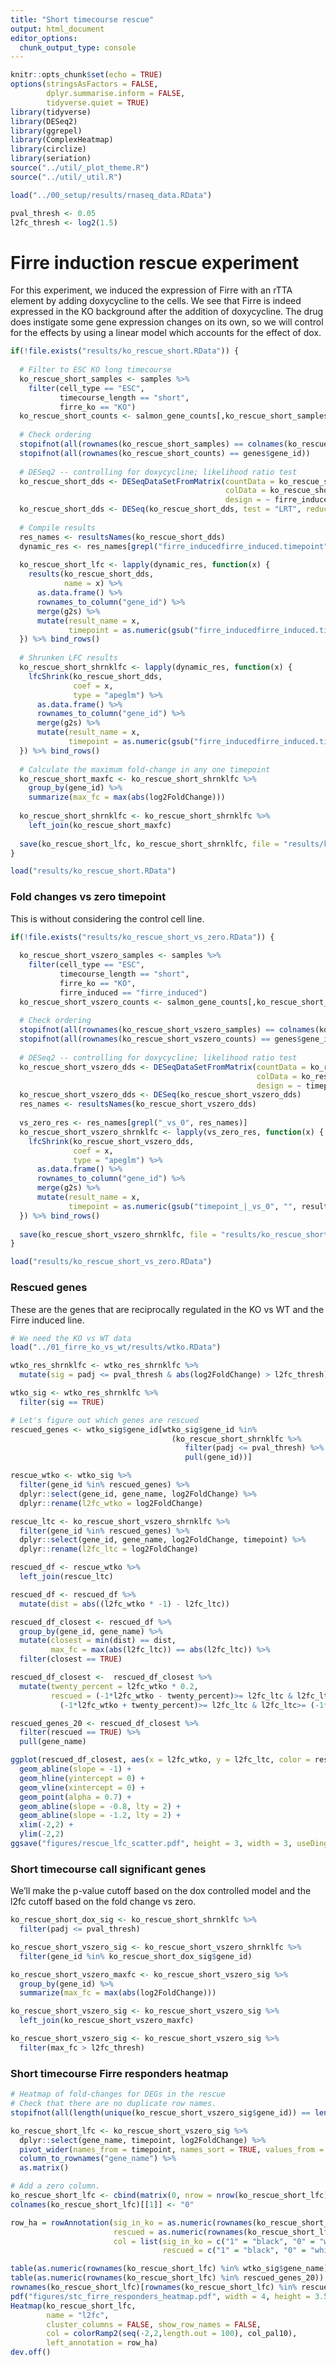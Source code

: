 ```yaml
---
title: "Short timecourse rescue"
output: html_document
editor_options: 
  chunk_output_type: console
---
```


```r
knitr::opts_chunk$set(echo = TRUE)
options(stringsAsFactors = FALSE,
        dplyr.summarise.inform = FALSE,
        tidyverse.quiet = TRUE)
library(tidyverse)
library(DESeq2)
library(ggrepel)
library(ComplexHeatmap)
library(circlize)
library(seriation)
source("../util/_plot_theme.R")
source("../util/_util.R")
```

```r
load("../00_setup/results/rnaseq_data.RData")
```

```r
pval_thresh <- 0.05
l2fc_thresh <- log2(1.5)
```

# Firre induction rescue experiment

For this experiment, we induced the expression of Firre with an rTTA element by adding doxycycline to the cells. We see that Firre is indeed expressed in the KO background after the addition of doxycycline. The drug does instigate some gene expression changes on its own, so we will control for the effects by using a linear model which accounts for the effect of dox.

```r
if(!file.exists("results/ko_rescue_short.RData")) {
  
  # Filter to ESC KO long timecourse
  ko_rescue_short_samples <- samples %>%
    filter(cell_type == "ESC",
           timecourse_length == "short",
           firre_ko == "KO")
  ko_rescue_short_counts <- salmon_gene_counts[,ko_rescue_short_samples$sample_id]
  
  # Check ordering
  stopifnot(all(rownames(ko_rescue_short_samples) == colnames(ko_rescue_short_counts)))
  stopifnot(all(rownames(ko_rescue_short_counts) == genes$gene_id))
  
  # DESeq2 -- controlling for doxycycline; likelihood ratio test
  ko_rescue_short_dds <- DESeqDataSetFromMatrix(countData = ko_rescue_short_counts, 
                                                colData = ko_rescue_short_samples, 
                                                design = ~ firre_induced + timepoint + timepoint*firre_induced)
  ko_rescue_short_dds <- DESeq(ko_rescue_short_dds, test = "LRT", reduced = ~ firre_induced + timepoint)
  
  # Compile results
  res_names <- resultsNames(ko_rescue_short_dds)
  dynamic_res <- res_names[grepl("firre_inducedfirre_induced.timepoint", res_names)]
  
  ko_rescue_short_lfc <- lapply(dynamic_res, function(x) {
    results(ko_rescue_short_dds, 
            name = x) %>%
      as.data.frame() %>%
      rownames_to_column("gene_id") %>% 
      merge(g2s) %>%
      mutate(result_name = x,
             timepoint = as.numeric(gsub("firre_inducedfirre_induced.timepoint", "", result_name)))
  }) %>% bind_rows()
  
  # Shrunken LFC results
  ko_rescue_short_shrnklfc <- lapply(dynamic_res, function(x) {
    lfcShrink(ko_rescue_short_dds, 
              coef = x,
              type = "apeglm") %>%
      as.data.frame() %>%
      rownames_to_column("gene_id") %>% 
      merge(g2s) %>%
      mutate(result_name = x,
             timepoint = as.numeric(gsub("firre_inducedfirre_induced.timepoint", "", result_name)))
  }) %>% bind_rows()
  
  # Calculate the maximum fold-change in any one timepoint
  ko_rescue_short_maxfc <- ko_rescue_short_shrnklfc %>%
    group_by(gene_id) %>%
    summarize(max_fc = max(abs(log2FoldChange))) 
  
  ko_rescue_short_shrnklfc <- ko_rescue_short_shrnklfc %>%
    left_join(ko_rescue_short_maxfc)
  
  save(ko_rescue_short_lfc, ko_rescue_short_shrnklfc, file = "results/ko_rescue_short.RData")
}

load("results/ko_rescue_short.RData")
```

### Fold changes vs zero timepoint

This is without considering the control cell line.

```r
if(!file.exists("results/ko_rescue_short_vs_zero.RData")) {
  
  ko_rescue_short_vszero_samples <- samples %>%
    filter(cell_type == "ESC",
           timecourse_length == "short",
           firre_ko == "KO",
           firre_induced == "firre_induced")
  ko_rescue_short_vszero_counts <- salmon_gene_counts[,ko_rescue_short_vszero_samples$sample_id]
  
  # Check ordering
  stopifnot(all(rownames(ko_rescue_short_vszero_samples) == colnames(ko_rescue_short_vszero_counts)))
  stopifnot(all(rownames(ko_rescue_short_vszero_counts) == genes$gene_id))
  
  # DESeq2 -- controlling for doxycycline; likelihood ratio test
  ko_rescue_short_vszero_dds <- DESeqDataSetFromMatrix(countData = ko_rescue_short_vszero_counts,
                                                       colData = ko_rescue_short_vszero_samples,
                                                       design = ~ timepoint)
  ko_rescue_short_vszero_dds <- DESeq(ko_rescue_short_vszero_dds)
  res_names <- resultsNames(ko_rescue_short_vszero_dds)
  
  vs_zero_res <- res_names[grepl("_vs_0", res_names)]
  ko_rescue_short_vszero_shrnklfc <- lapply(vs_zero_res, function(x) {
    lfcShrink(ko_rescue_short_vszero_dds, 
              coef = x,
              type = "apeglm") %>%
      as.data.frame() %>%
      rownames_to_column("gene_id") %>% 
      merge(g2s) %>%
      mutate(result_name = x,
             timepoint = as.numeric(gsub("timepoint_|_vs_0", "", result_name)))
  }) %>% bind_rows()
  
  save(ko_rescue_short_vszero_shrnklfc, file = "results/ko_rescue_short_vs_zero.RData")
}

load("results/ko_rescue_short_vs_zero.RData")
```

### Rescued genes

These are the genes that are reciprocally regulated in the KO vs WT and the Firre induced line.

```r
# We need the KO vs WT data
load("../01_firre_ko_vs_wt/results/wtko.RData")

wtko_res_shrnklfc <- wtko_res_shrnklfc %>%
  mutate(sig = padj <= pval_thresh & abs(log2FoldChange) > l2fc_thresh)

wtko_sig <- wtko_res_shrnklfc %>% 
  filter(sig == TRUE)

# Let's figure out which genes are rescued
rescued_genes <- wtko_sig$gene_id[wtko_sig$gene_id %in% 
                                    (ko_rescue_short_shrnklfc %>%
                                       filter(padj <= pval_thresh) %>% 
                                       pull(gene_id))]

rescue_wtko <- wtko_sig %>%
  filter(gene_id %in% rescued_genes) %>%
  dplyr::select(gene_id, gene_name, log2FoldChange) %>%
  dplyr::rename(l2fc_wtko = log2FoldChange)

rescue_ltc <- ko_rescue_short_vszero_shrnklfc %>%
  filter(gene_id %in% rescued_genes) %>%
  dplyr::select(gene_id, gene_name, log2FoldChange, timepoint) %>%
  dplyr::rename(l2fc_ltc = log2FoldChange)

rescued_df <- rescue_wtko %>%
  left_join(rescue_ltc)

rescued_df <- rescued_df %>%
  mutate(dist = abs((l2fc_wtko * -1) - l2fc_ltc))

rescued_df_closest <- rescued_df %>%
  group_by(gene_id, gene_name) %>%
  mutate(closest = min(dist) == dist,
         max_fc = max(abs(l2fc_ltc)) == abs(l2fc_ltc)) %>%
  filter(closest == TRUE)

rescued_df_closest <-  rescued_df_closest %>%
  mutate(twenty_percent = l2fc_wtko * 0.2,
         rescued = (-1*l2fc_wtko - twenty_percent)>= l2fc_ltc & l2fc_ltc>= (-1*l2fc_wtko + twenty_percent) |
           (-1*l2fc_wtko + twenty_percent)>= l2fc_ltc & l2fc_ltc>= (-1*l2fc_wtko - twenty_percent))

rescued_genes_20 <- rescued_df_closest %>% 
  filter(rescued == TRUE) %>% 
  pull(gene_name)

ggplot(rescued_df_closest, aes(x = l2fc_wtko, y = l2fc_ltc, color = rescued)) +
  geom_abline(slope = -1) +
  geom_hline(yintercept = 0) +
  geom_vline(xintercept = 0) +
  geom_point(alpha = 0.7) +
  geom_abline(slope = -0.8, lty = 2) +
  geom_abline(slope = -1.2, lty = 2) +
  xlim(-2,2) +
  ylim(-2,2)
ggsave("figures/rescue_lfc_scatter.pdf", height = 3, width = 3, useDingbats = FALSE)
```

### Short timecourse call significant genes

We'll make the p-value cutoff based on the dox controlled model and the l2fc cutoff
based on the fold change vs zero.

```r
ko_rescue_short_dox_sig <- ko_rescue_short_shrnklfc %>% 
  filter(padj <= pval_thresh)

ko_rescue_short_vszero_sig <- ko_rescue_short_vszero_shrnklfc %>%
  filter(gene_id %in% ko_rescue_short_dox_sig$gene_id)

ko_rescue_short_vszero_maxfc <- ko_rescue_short_vszero_sig %>%
  group_by(gene_id) %>%
  summarize(max_fc = max(abs(log2FoldChange))) 

ko_rescue_short_vszero_sig <- ko_rescue_short_vszero_sig %>%
  left_join(ko_rescue_short_vszero_maxfc)

ko_rescue_short_vszero_sig <- ko_rescue_short_vszero_sig %>%
  filter(max_fc > l2fc_thresh)
```


### Short timecourse Firre responders heatmap

```r
# Heatmap of fold-changes for DEGs in the rescue
# Check that there are no duplicate row names.
stopifnot(all(length(unique(ko_rescue_short_vszero_sig$gene_id)) == length(unique(ko_rescue_short_vszero_sig$gene_name))))

ko_rescue_short_lfc <- ko_rescue_short_vszero_sig %>%
  dplyr::select(gene_name, timepoint, log2FoldChange) %>%
  pivot_wider(names_from = timepoint, names_sort = TRUE, values_from = log2FoldChange) %>%
  column_to_rownames("gene_name") %>%
  as.matrix()

# Add a zero column.
ko_rescue_short_lfc <- cbind(matrix(0, nrow = nrow(ko_rescue_short_lfc), ncol = 1), ko_rescue_short_lfc)
colnames(ko_rescue_short_lfc)[[1]] <- "0"

row_ha = rowAnnotation(sig_in_ko = as.numeric(rownames(ko_rescue_short_lfc) %in% wtko_sig$gene_name),
                       rescued = as.numeric(rownames(ko_rescue_short_lfc) %in% rescued_genes_20),
                       col = list(sig_in_ko = c("1" = "black", "0" = "white"),
                                  rescued = c("1" = "black", "0" = "white")))

table(as.numeric(rownames(ko_rescue_short_lfc) %in% wtko_sig$gene_name))
table(as.numeric(rownames(ko_rescue_short_lfc) %in% rescued_genes_20))
rownames(ko_rescue_short_lfc)[rownames(ko_rescue_short_lfc) %in% rescued_genes_20]
pdf("figures/stc_firre_responders_heatmap.pdf", width = 4, height = 3.5)
Heatmap(ko_rescue_short_lfc, 
        name = "l2fc",
        cluster_columns = FALSE, show_row_names = FALSE, 
        col = colorRamp2(seq(-2,2,length.out = 100), col_pal10),
        left_annotation = row_ha)
dev.off()
```
